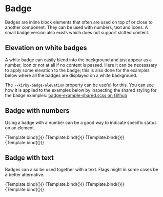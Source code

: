 

<Meta 
  title="Components/Badge" 
  component={BadgeComponent} 
  />

# Badge
Badges are inline block elements that often are used on top of or close to another component. They can be used with numbers, text and icons.
A small badge version also exists which does not support slotted content.

## Elevation on white badges
A white badge can easily blend into the background and just appear as a number, icon or not at all if no content is passed. 
Here it can be necesssary to apply some elevation to the badge; this is also done for the examples below where all the badges are displayed on a white background.

The `--kirby-badge-elevation` property can be useful for this. You can see how it is applied to the examples below by inspecting the shared styling for the badge examples:
[badge-example-shared.scss on Github](https://github.com/kirbydesign/designsystem/blob/master/apps/cookbook/src/app/examples/badge-example/examples/badge-example-shared.scss)


## Badge with numbers
Using a badge with a number can be a good way to indicate specific status on an element.

<Canvas>
  <Story
    name="Default - number"
    args={{
        text: "1"
      }}>
    {Template.bind({})}
  </Story>
  <Story
    name="Success - number"
    args={{
        text: "7",
        themeColor: "success"
      }}>
    {Template.bind({})}
  </Story>
  <Story
    name="Warning - number"
    args={{
        text: "99",
        themeColor: "warning"
      }}>
    {Template.bind({})}
  </Story>
  <Story
    name="Danger - number"
    args={{
        text: "123",
        themeColor: "danger"
      }}>
    {Template.bind({})}
  </Story>
</Canvas>

## Badge with text
Badges can also be used together with a text. Flags might in some cases be a better alternative.

<Canvas>
  <Story
    name="Default - text"
    args={{
        text: "Default"
      }}>
    {Template.bind({})}
  </Story>
  <Story
    name="Success - text"
    args={{
        text: "Success",
        themeColor: "success"
      }}>
    {Template.bind({})}
  </Story>
  <Story
    name="Warning - text"
    args={{
        text: "Warning",
        themeColor: "warning"
      }}>
    {Template.bind({})}
  </Story>
  <Story
    name="Danger - text"
    args={{
        text: "Danger",
        themeColor: "danger"
      }}>
    {Template.bind({})}
  </Story>
</Canvas>

<ArgsTable of={BadgeComponent} />
